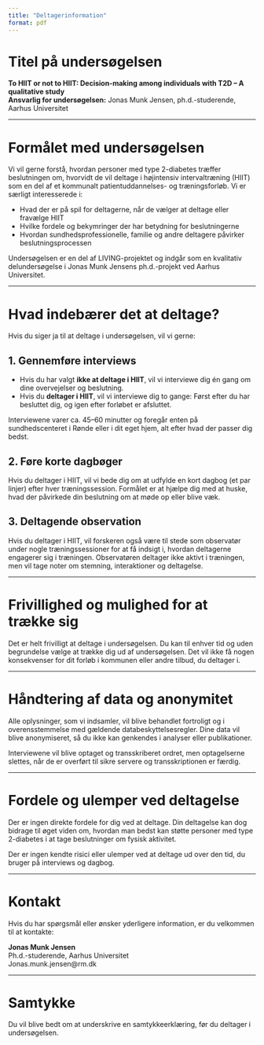 ```yaml
---
title: "Deltagerinformation"
format: pdf
---
```


# Titel på undersøgelsen
**To HIIT or not to HIIT: Decision-making among individuals with T2D – A qualitative study**  
**Ansvarlig for undersøgelsen:** Jonas Munk Jensen, ph.d.-studerende, Aarhus Universitet

---

# Formålet med undersøgelsen
Vi vil gerne forstå, hvordan personer med type 2-diabetes træffer beslutningen om, hvorvidt de vil deltage i højintensiv intervaltræning (HIIT) som en del af et kommunalt patientuddannelses- og træningsforløb. Vi er særligt interesserede i:

- Hvad der er på spil for deltagerne, når de vælger at deltage eller fravælge HIIT  
- Hvilke fordele og bekymringer der har betydning for beslutningerne  
- Hvordan sundhedsprofessionelle, familie og andre deltagere påvirker beslutningsprocessen  

Undersøgelsen er en del af LIVING-projektet og indgår som en kvalitativ delundersøgelse i Jonas Munk Jensens ph.d.-projekt ved Aarhus Universitet.

---

# Hvad indebærer det at deltage?
Hvis du siger ja til at deltage i undersøgelsen, vil vi gerne:

## 1. Gennemføre interviews
- Hvis du har valgt **ikke at deltage i HIIT**, vil vi interviewe dig én gang om dine overvejelser og beslutning.  
- Hvis du **deltager i HIIT**, vil vi interviewe dig to gange: Først efter du har besluttet dig, og igen efter forløbet er afsluttet.  

Interviewene varer ca. 45–60 minutter og foregår enten på sundhedscenteret i Rønde eller i dit eget hjem, alt efter hvad der passer dig bedst.

## 2. Føre korte dagbøger
Hvis du deltager i HIIT, vil vi bede dig om at udfylde en kort dagbog (et par linjer) efter hver træningssession. Formålet er at hjælpe dig med at huske, hvad der påvirkede din beslutning om at møde op eller blive væk.

## 3. Deltagende observation
Hvis du deltager i HIIT, vil forskeren også være til stede som observatør under nogle træningssessioner for at få indsigt i, hvordan deltagerne engagerer sig i træningen. Observatøren deltager ikke aktivt i træningen, men vil tage noter om stemning, interaktioner og deltagelse.

---

# Frivillighed og mulighed for at trække sig
Det er helt frivilligt at deltage i undersøgelsen. Du kan til enhver tid og uden begrundelse vælge at trække dig ud af undersøgelsen. Det vil ikke få nogen konsekvenser for dit forløb i kommunen eller andre tilbud, du deltager i.

---

# Håndtering af data og anonymitet
Alle oplysninger, som vi indsamler, vil blive behandlet fortroligt og i overensstemmelse med gældende databeskyttelsesregler. Dine data vil blive anonymiseret, så du ikke kan genkendes i analyser eller publikationer. 

Interviewene vil blive optaget og transskriberet ordret, men optagelserne slettes, når de er overført til sikre servere og transskriptionen er færdig.

---

# Fordele og ulemper ved deltagelse
Der er ingen direkte fordele for dig ved at deltage. Din deltagelse kan dog bidrage til øget viden om, hvordan man bedst kan støtte personer med type 2-diabetes i at tage beslutninger om fysisk aktivitet.  

Der er ingen kendte risici eller ulemper ved at deltage ud over den tid, du bruger på interviews og dagbog.

---

# Kontakt
Hvis du har spørgsmål eller ønsker yderligere information, er du velkommen til at kontakte:

**Jonas Munk Jensen**  
Ph.d.-studerende, Aarhus Universitet  
Jonas.munk.jensen@rm.dk 

---

# Samtykke
Du vil blive bedt om at underskrive en samtykkeerklæring, før du deltager i undersøgelsen.
